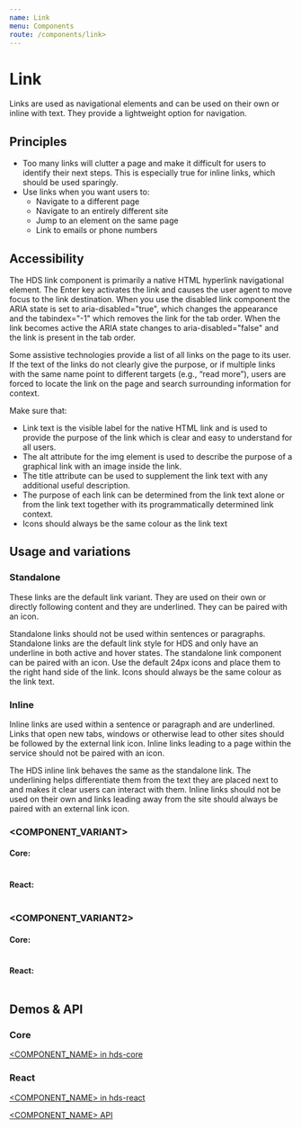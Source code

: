 ```yaml
---
name: Link
menu: Components
route: /components/link>
---
```


<!---
Import all the needed components from HDS libraries.

For example:
-->


<!---
Import documentation specific components. You can view what is available in /site/src/components/ folder.
-->

# Link

<LargeParagraph>
    Links are used as navigational elements and can be used on their own or inline with text. They provide a lightweight option for navigation.
</LargeParagraph>

<!---
If you want to add more introductory content, you can do that below LargeParagraph section. Keep this relatively short and simple.
-->

## Principles
- Too many links will clutter a page and make it difficult for users to identify their next steps. This is especially true for inline links, which should be used sparingly.
- Use links when you want users to:
    - Navigate to a different page
    - Navigate to an entirely different site
    - Jump to an element on the same page
    - Link to emails or phone numbers

## Accessibility
The HDS link component is primarily a native HTML hyperlink navigational element. The Enter key activates the link and causes the user agent to move focus to the link destination. When you use the disabled link component the ARIA state is set to aria-disabled="true", which changes the appearance and the tabindex="-1" which removes the link for the tab order. When the link becomes active the ARIA state changes to aria-disabled="false" and the link is present in the tab order.

Some assistive technologies provide a list of all links on the page to its user. If the text of the links do not clearly give the purpose, or if multiple links with the same name point to different targets (e.g., “read more”), users are forced to locate the link on the page and search surrounding information for context.

Make sure that:

- Link text is the visible label for the native HTML link and is used to provide the purpose of the link which is clear and easy to understand for all users.
- The alt attribute for the img element is used to describe the purpose of a graphical link with an image inside the link.
- The title attribute can be used to supplement the link text with any additional useful description.
- The purpose of each link can be determined from the link text alone or from the link text together with its programmatically determined link context.
- Icons should always be the same colour as the link text

## Usage and variations
<!---
In the following subchapters, list all notable variants of the component. For example, a button component includes variants such as Primary, Secondary, Supplementary, Icon, Small and Utility.
-->
### Standalone
These links are the default link variant. They are used on their own or directly following content and they are underlined. They can be paired with an icon.

Standalone links should not be used within sentences or paragraphs. Standalone links are the default link style for HDS and only have an underline in both active and hover states. The standalone link component can be paired with an icon. Use the default 24px icons and place them to the right hand side of the link. Icons should always be the same colour as the link text.

### Inline
Inline links are used within a sentence or paragraph and are underlined. Links that open new tabs, windows or otherwise lead to other sites should be followed by the external link icon. Inline links leading to a page within the service should not be paired with an icon.

The HDS inline link behaves the same as the standalone link. The underlining helps differentiate them from the text they are placed next to and makes it clear users can interact with them. Inline links should not be used on their own and links leading away from the site should always be paired with an external link icon.

### <COMPONENT_VARIANT>
<!---
Add a short description about the variant. What it is and when it should be used over other variants? Keep this relatively short, maximum of 5 sentences.
-->

<!---
Add React code here to provide interactive examples of the component variant.
-->
<Playground>

</Playground>

#### Core:
<!---
Add HTML (HDS Core package) code example here. This code should try to match the Playground code above. You may add comments in the code to make it more understandable.

Note! This section should be left out if this component is not included in the Core package.
-->
```html

```

#### React:
<!---
Add React (HDS React package) code example here. This code should try to match the Playground code above. You may add comments in the code to make it more understandable.
-->
```tsx

```

### <COMPONENT_VARIANT2>
<!---
Add a short description about the variant. What it is and when it should be used over other variants? Keep this relatively short, maximum of 5 sentences.
-->

<!---
Add React code here to provide interactive examples of the component variant.
-->
<Playground>

</Playground>

#### Core:
<!---
Add HTML (HDS Core package) code example here. This code should try to match the Playground code above. You may add comments in the code to make it more understandable.

Note! This section should be left out if this component is not included in the Core package.
-->
```html

```

#### React:
<!---
Add React (HDS React package) code example here. This code should try to match the Playground code above. You may add comments in the code to make it more understandable.
-->
```tsx

```

## Demos & API

### Core

[<COMPONENT_NAME> in hds-core](/storybook/core/?path=/story/<COMPONENT_PATH>)

### React

[<COMPONENT_NAME> in hds-react](/storybook/react/?path=/story/<COMPONENT_PATH>)

[<COMPONENT_NAME> API](/storybook/react/?path=/docs/<COMPONENT_PATH>)

